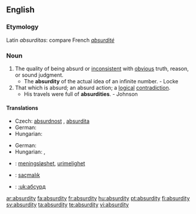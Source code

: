 ==English==

===Etymology===
Latin ''absurditas'': compare French ''[[absurdité]]''

===Noun===
{{en-noun|absurdities}}

# The quality of being absurd or [[inconsistent]] with [[obvious]] truth, reason, or sound judgment.
#* The '''absurdity''' of the actual idea of an infinite number. - Locke
# That which is absurd; an absurd action; a [[logical]] [[contradiction]].
#* His travels were full of '''absurdities'''. - Johnson

====Translations====
{{trans-top|the quality of being absurd}}
* Czech: [[absurdnost]] {{f}}, [[absurdita]] {{f}}
* German: {{t-|de|Absurdität|f}}
* Hungarian: {{t-|hu|abszurdum}}
{{trans-mid}}
{{trans-bottom}}

{{trans-top|an absurd action}}
* German: {{t-|de|Absurdität|f}}
* Hungarian: {{t-|hu|abszurdum}}, {{t|hu|képtelenség}}
{{trans-mid}}
{{trans-bottom}}

{{checktrans-top}}
*{{ttbc|Norwegian}}: [[meningsløshet]], [[urimelighet]] {{c}}
*{{ttbc|Turkish}}: [[saçmalık]]
*{{ttbc|Ukrainian}}: [[:uk:абсурд]]
{{checktrans-bottom}}

[[ar:absurdity]]
[[fa:absurdity]]
[[fr:absurdity]]
[[hu:absurdity]]
[[pt:absurdity]]
[[fi:absurdity]]
[[sv:absurdity]]
[[ta:absurdity]]
[[te:absurdity]]
[[vi:absurdity]]
